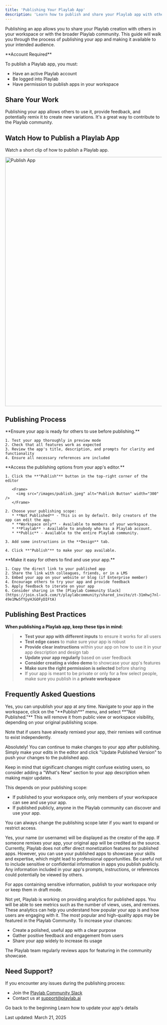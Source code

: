 ```yaml
---
title: 'Publishing Your Playlab App'
description: 'Learn how to publish and share your Playlab app with others'
---
```

Publishing an app allows you to share your Playlab creation with others in your workspace or with the broader Playlab community. This guide will walk you through the process of publishing your app and making it available to your intended audience.

<Warning>
  **Account Required**
  
  To publish a Playlab app, you must:
  - Have an active Playlab account
  - Be logged into Playlab
  - Have permission to publish apps in your workspace
</Warning>

## <Icon icon="share" size="24" className="inline-block align-text-bottom" /> Share Your Work

Publishing your app allows others to use it, provide feedback, and potentially remix it to create new variations. It's a great way to contribute to the Playlab community.

## <Icon icon="video" size="24" className="inline-block align-text-bottom" /> Watch How to Publish a Playlab App

Watch a short clip of how to publish a Playlab app.

<Frame>
  <img src="/images/publishapp.gif" alt="Publish App" width="800" />
</Frame>

## <Icon icon="arrow-right" size="24" className="inline-block align-text-bottom" /> Publishing Process

<Steps>
  <Step title="Review Your App">
    **Ensure your app is ready for others to use before publishing.**
    
    1. Test your app thoroughly in preview mode
    2. Check that all features work as expected
    3. Review the app's title, description, and prompts for clarity and functionality
    4. Ensure all necessary references are included
  </Step>

  <Step title="Publish the App">
    **Access the publishing options from your app's editor.**
    
    1. Click the **"Publish"** button in the top-right corner of the editor
       
       <Frame>
         <img src="/images/publish.jpeg" alt="Publish Button" width="300" />
       </Frame>
       
    2. Choose your publishing scope:
       * **Not Published** - This is on by default. Only creators of the app can edit the app.
       * **Workspace only** - Available to members of your workspace.
       * **Playlab** - Available to anybody who has a Playlab account.
       * **Public** - Available to the entire Playlab community.
       
    3. Add some instructions in the **Design** tab.
    
    4. Click **"Publish"** to make your app available.
  </Step>

  <Step title="Share Your Published App">
    **Make it easy for others to find and use your app.**
    
    1. Copy the direct link to your published app
    2. Share the link with colleagues, friends, or in a LMS
    3. Embed your app on your website or blog (if Enterprise member)
    4. Encourage others to try your app and provide feedback
    5. Apply feedback to iterate on your app
    6. Consider sharing in the [Playlab Community Slack](https://join.slack.com/t/playlabcommunity/shared_invite/zt-31mhwj7nl-49e1Mw5fYpyHJGOFyDIFtA)
  </Step>
</Steps>

## <Icon icon="lightbulb-on" size="24" className="inline-block align-text-bottom" /> Publishing Best Practices

**When publishing a Playlab app, keep these tips in mind:**

>* **Test your app with different inputs** to ensure it works for all users
>* **Test edge cases** to make sure your app is robust
>* **Provide clear instructions** within your app on how to use it in your app description and design tab
>* **Update your app regularly** based on user feedback
>* **Consider creating a video demo** to showcase your app's features
>* **Make sure the right permission is selected** before sharing
>* If your app is meant to be private or only for a few select people, make sure you publish in a **private workspace**

## <Icon icon="circle-question" size="24" className="inline-block align-text-bottom" /> Frequently Asked Questions

<Accordion title="Can I unpublish my app after I've published it?">
  Yes, you can unpublish your app at any time. Navigate to your app in the workspace, click on the "**Publish**" menu, and select **"Not Published."** This will remove it from public view or workspace visibility, depending on your original publishing scope.
  
  Note that if users have already remixed your app, their remixes will continue to exist independently.
</Accordion>

<Accordion title="Can I update my app after publishing it?">
  Absolutely! You can continue to make changes to your app after publishing. Simply make your edits in the editor and click "Update Published Version" to push your changes to the published app.
  
  Keep in mind that significant changes might confuse existing users, so consider adding a "What's New" section to your app description when making major updates.
</Accordion>

<Accordion title="Who can see my published app?">
  This depends on your publishing scope:
  
  - If published to your workspace only, only members of your workspace can see and use your app.
  - If published publicly, anyone in the Playlab community can discover and use your app.
  
  You can always change the publishing scope later if you want to expand or restrict access.
</Accordion>

<Accordion title="Will I receive credit for apps I publish?">
  Yes, your name (or username) will be displayed as the creator of the app. If someone remixes your app, your original app will be credited as the source.
</Accordion>

<Accordion title="Can I monetize my published apps?">
  Currently, Playlab does not offer direct monetization features for published apps. However, you can use your published apps to showcase your skills and expertise, which might lead to professional opportunities.
</Accordion>

<Accordion title="What happens if my app contains sensitive information?">
  Be careful not to include sensitive or confidential information in apps you publish publicly. Any information included in your app's prompts, instructions, or references could potentially be viewed by others.
  
  For apps containing sensitive information, publish to your workspace only or keep them in draft mode.
</Accordion>

<Accordion title="Can I see how many people have used my published app?">
  Not yet, Playlab is working on providing analytics for published apps. You will be able to see metrics such as the number of views, uses, and remixes. These analytics can help you understand how popular your app is and how users are engaging with it.
</Accordion>

<Accordion title="How do I feature my app in the Playlab Community?">
  The most popular and high-quality apps may be featured in the Playlab Community. To increase your chances:
  
  - Create a polished, useful app with a clear purpose
  - Gather positive feedback and engagement from users
  - Share your app widely to increase its usage
  
  The Playlab team regularly reviews apps for featuring in the community showcase.
</Accordion>

## <Icon icon="bullhorn" size="24" className="inline-block align-text-bottom" /> Need Support?

If you encounter any issues during the publishing process:

* Join the [Playlab Community Slack](https://join.slack.com/t/playlabcommunity/shared_invite/zt-31mhwj7nl-49e1Mw5fYpyHJGOFyDIFtA)
* Contact us at [support@playlab.ai](mailto:support@playlab.ai)

<CardGroup>
  <Card title="Back to Getting Started" icon="arrow-left" href="/getstarted/Getting Started" iconType="duotone">
    Go back to the beginning
  </Card>
  <Card title="Creating Your Own Workspace" icon="pen-to-square" href="/getstarted/Creating Your Own Workspace" iconType="duotone">
    Learn how to update your app's details
  </Card>
</CardGroup>

Last updated: March 21, 2025